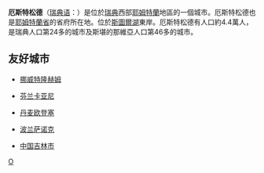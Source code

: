 {{Infobox Settlement
| name = 厄斯特松德<br />Östersund
| image_skyline = Badhusparken Ösd.JPG
| imagesize = 250px
| image_caption = 
| image_flag = 
| image_shield = Östersund vapen.svg
| pushpin_map = Sweden
| pushpin_label_position = bottom
| subdivision_type = 国家
| subdivision_name = {{SWE}}
| subdivision_type1 = [[瑞典行政区划|省]]
| subdivision_name1 = [[耶姆特兰省|耶姆特兰省]]
| subdivision_type2 = 
| subdivision_name2 = 
| elevation_m = 
| elevation_ft = 
| area_total_km2 = 26.84
| population_as_of = 2006年
| population_total = 43796
| population_density_km2 = auto
| timezone = [[CET|CET]]
| utc_offset = +1
| timezone_DST = [[CEST|CEST]]
| utc_offset_DST = +2
| latd = 63
| latm = 11
| lats = 
| latNS = N
| longd = 14
| longm = 40
| longs = 
| longEW = E
| website =  
}}
'''厄斯特松德'''（[[瑞典语|瑞典语]]：'''{{lang|sv|Östersund}}'''）是位於[[瑞典|瑞典]]西部[[耶姆特蘭|耶姆特蘭]]地區的一個城市。厄斯特松德也是[[耶姆特蘭省|耶姆特蘭省]]的省府所在地。位於[[斯圖爾湖|斯圖爾湖]]東岸。厄斯特松德有人口約4.4萬人，是瑞典人口第24多的城市及斯堪的那維亞人口第46多的城市。






















{{Clear}}
<center>{{Weather box
|location = [[Åre_Östersund_Airport|Åre Östersund Airport]] ([[Frösön|Frösön]]), 2002–2018; precipitation in Tullus 2002–2018; extremes since 1901
|collapsed = 
|metric first = Yes
|single line = Yes
|Jan record high C = 9.8
|Feb record high C = 10.3
|Mar record high C = 17.8
|Apr record high C = 20.5
|May record high C = 26.6
|Jun record high C = 32.0
|Jul record high C = 33.0
|Aug record high C = 31.7
|Sep record high C = 25.0
|Oct record high C = 19.7
|Nov record high C = 12.2
|Dec record high C = 10.8
|year record high C = 33.0
|Jan avg record high C = 4.7
|Feb avg record high C = 4.6
|Mar avg record high C = 8.0
|Apr avg record high C = 14.8
|May avg record high C = 21.8
|Jun avg record high C = 24.4
|Jul avg record high C = 26.4
|Aug avg record high C = 24.6
|Sep avg record high C = 19.3
|Oct avg record high C = 13.0
|Nov avg record high C = 8.2
|Dec avg record high C = 5.8
|year avg record high C = 27.3
|Jan high C = -3.2
|Feb high C = -2.5
|Mar high C = 1.4
|Apr high C = 7.2
|May high C = 12.9
|Jun high C = 16.5
|Jul high C = 19.7
|Aug high C = 17.8
|Sep high C = 12.9
|Oct high C = 6.4
|Nov high C = 1.1
|Dec high C = -1.2
|year high C = 
|Jan mean C = -6.2
|Feb mean C = -5.5
|Mar mean C = -2.1
|Apr mean C = 3.2
|May mean C = 8.4
|Jun mean C = 12.2
|Jul mean C = 15.5
|Aug mean C = 14.1
|Sep mean C = 9.9
|Oct mean C = 4.0
|Nov mean C = -1.2
|Dec mean C = -4.0
|year mean C = 
|Jan low C = -9.2
|Feb low C = -8.5
|Mar low C = -5.6
|Apr low C = -0.8
|May low C = 3.9
|Jun low C = 7.9
|Jul low C = 11.2
|Aug low C = 10.3
|Sep low C = 6.8
|Oct low C = 1.6
|Nov low C = -3.4
|Dec low C = -6.7
|year low C = 
|Jan avg record low C = -21.5
|Feb avg record low C = -20.6
|Mar avg record low C = -16.4
|Apr avg record low C = -7.0
|May avg record low C = -1.7
|Jun avg record low C = 2.7
|Jul avg record low C = 6.3
|Aug avg record low C = 5.0
|Sep avg record low C = 1.0
|Oct avg record low C = -5.4
|Nov avg record low C = -10.8
|Dec avg record low C = -17.4
|year avg record low C = -25.2
|Jan record low C = -38.0
|Feb record low C = -34.6
|Mar record low C = -32.5
|Apr record low C = -22.0
|May record low C = -9.0
|Jun record low C = -3.0
|Jul record low C = -1.5
|Aug record low C = -0.8
|Sep record low C = -5.2
|Oct record low C = -17.7
|Nov record low C = -25.2
|Dec record low C = -38.1
|year record low C = -38.1
|Jan precipitation mm = 32.7
|Feb precipitation mm = 20.8
|Mar precipitation mm = 21.5
|Apr precipitation mm = 24.6
|May precipitation mm = 48.7
|Jun precipitation mm = 62.0
|Jul precipitation mm = 77.2
|Aug precipitation mm = 84.2
|Sep precipitation mm = 52.9
|Oct precipitation mm = 40.9
|Nov precipitation mm = 33.0
|Dec precipitation mm = 36.3
|year precipitation mm = 
|Jan sun = 29.8
|Feb sun = 67.8
|Mar sun = 152.4
|Apr sun = 197.1
|May sun = 247.8
|Jun sun = 253.3
|Jul sun = 259.8
|Aug sun = 204.2
|Sep sun = 128.9
|Oct sun = 86.8
|Nov sun = 41.1
|Dec sun = 22.7
|year sun = 
|source 1 = SMHI Temperature Data<ref>{{cite web|url=http://www.smhi.se/klimatdata/meteorologi/temperatur/2.1240|title=SMHI Monthly Data 2002–2018|publisher=SMHI|language=sv|access-date=19 May 2019|archive-date=2018-12-25|archive-url=https://web.archive.org/web/20181225065632/http://www.smhi.se/klimatdata/meteorologi/temperatur/2.1240%20|dead-url=no}}</ref>
|date = May 2019
|source 2 = SMHI Precipitation<ref>{{cite web|url=https://www.smhi.se/klimatdata/meteorologi/ladda-ner-meteorologiska-observationer/#param=precipitationMonthlySum,stations=all,stationid=134190|title=Tullus D nederbörd|language=sv|publisher=SMHI|access-date=20 May 2019|archive-date=2019-04-11|archive-url=https://web.archive.org/web/20190411092753/https://www.smhi.se/klimatdata/meteorologi/ladda-ner-meteorologiska-observationer#param=precipitationMonthlySum,stations=all,stationid=134190|dead-url=no}}</ref>
}}</center>

== 友好城市 ==
* {{flagicon|Norway}} [[挪威|挪威]][[特隆赫姆|特隆赫姆]]
* {{flagicon|Finland}} [[芬兰|芬兰]][[卡亚尼|卡亚尼]]
* {{flagicon|Denmark}} [[丹麦|丹麦]][[欧登塞|欧登塞]]
* {{flagicon|Poland}} [[波兰|波兰]][[萨诺克|萨诺克]]
* {{flagicon|China}} [[中国|中国]][[吉林市|吉林市]]

{{commons}}
{{Authority control}}
{{DEFAULTSORT:Östersund}}

[[Category:耶姆特兰省城市|O]]